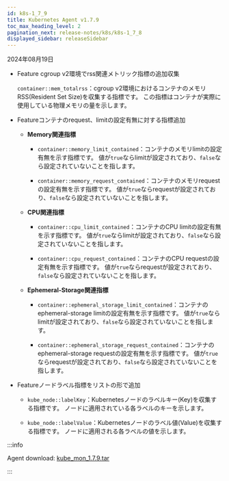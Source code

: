 ```yaml
---
id: k8s-1_7_9
title: Kubernetes Agent v1.7.9
toc_max_heading_level: 2
pagination_next: release-notes/k8s/k8s-1_7_8
displayed_sidebar: releaseSidebar
---
```


2024年08月19日

- <Status priority='1'>Feature</Status> cgroup v2環境でrss関連メトリック指標の追加収集

  `container::mem_totalrss`：cgroup v2環境におけるコンテナのメモリRSS(Resident Set Size)を収集する指標です。 この指標はコンテナが実際に使用している物理メモリの量を示します。

- <Status priority='1'>Feature</Status>コンテナのrequest、limitの設定有無に対する指標追加

  - **Memory関連指標**

    - `container::memory_limit_contained`：コンテナのメモリlimitの設定有無を示す指標です。 値が`true`ならlimitが設定されており、`false`なら設定されていないことを指します。

    - `container::memory_request_contained`：コンテナのメモリrequestの設定有無を示す指標です。 値が`true`ならrequestが設定されており、`false`なら設定されていないことを指します。

  - **CPU関連指標**

    - `container::cpu_limit_contained`：コンテナのCPU limitの設定有無を示す指標です。 値が`true`ならlimitが設定されており、`false`なら設定されていないことを指します。

    - `container::cpu_request_contained`：コンテナのCPU requestの設定有無を示す指標です。 値が`true`ならrequestが設定されており、`false`なら設定されていないことを指します。

  - **Ephemeral-Storage関連指標**

    - `container::ephemeral_storage_limit_contained`：コンテナのephemeral-storage limitの設定有無を示す指標です。 値が`true`ならlimitが設定されており、`false`なら設定されていないことを指します。

    - `container::ephemeral_storage_request_contained`：コンテナのephemeral-storage requestの設定有無を示す指標です。 値が`true`ならrequestが設定されており、`false`なら設定されていないことを指します。

- <Status priority='1'>Feature</Status>ノードラベル指標をリストの形で追加

  - `kube_node::labelKey`：Kubernetesノードのラベルキー(Key)を収集する指標です。 ノードに適用されている各ラベルのキーを示します。

  - `kube_node::labelValue`：Kubernetesノードのラベル値(Value)を収集する指標です。 ノードに適用される各ラベルの値を示します。

:::info

Agent download: [kube_mon_1.7.9.tar](https://repo.whatap.io/docker/kube_mon_1.7.9.tar)

:::
